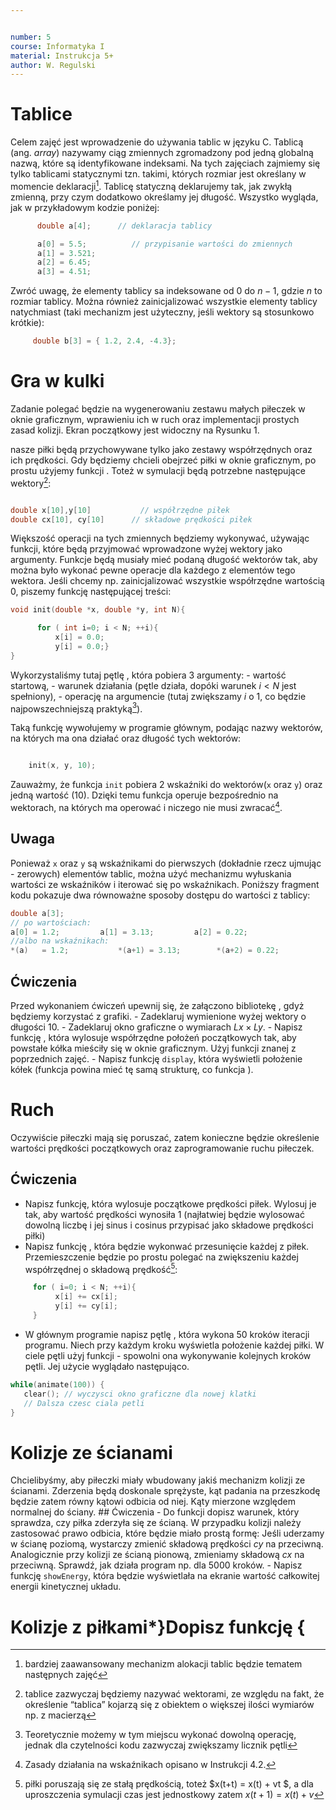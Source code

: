 ```yaml
---


number: 5
course: Informatyka I
material: Instrukcja 5+
author: W. Regulski
---
```



# Tablice
Celem zajęć jest wprowadzenie do używania tablic w języku C. Tablicą (ang. *array*) nazywamy ciąg zmiennych zgromadzony pod jedną globalną nazwą, które są identyfikowane indeksami. 
Na tych zajęciach zajmiemy się tylko tablicami statycznymi tzn. takimi, których rozmiar jest określany w momencie deklaracji^[bardziej zaawansowany mechanizm alokacji tablic będzie tematem następnych zajęć].
Tablicę statyczną deklarujemy tak, jak zwykłą zmienną, przy czym dodatkowo określamy jej długość. Wszystko wygląda, jak w przykładowym kodzie poniżej:

```c
      double a[4];    	// deklaracja tablicy

      a[0] = 5.5;		   // przypisanie wartości do zmiennych
      a[1] = 3.521;
      a[2] = 6.45;
      a[3] = 4.51;

```
Zwróć uwagę, że elementy tablicy sa indeksowane od $0$ do $n-1$, gdzie $n$ to rozmiar tablicy. Można również zainicjalizować wszystkie elementy tablicy natychmiast (taki mechanizm jest użyteczny, jeśli wektory są stosunkowo krótkie):
```c
     double b[3] = { 1.2, 2.4, -4.3};
```
# Gra w kulki

Zadanie polegać będzie na wygenerowaniu zestawu małych piłeczek w oknie graficznym, wprawieniu ich w ruch oraz implementacji prostych zasad kolizji. Ekran początkowy jest widoczny na Rysunku 1.
\begin{figure}
\centering
\includegraphics[width=0.3\textwidth]{kulki.pdf}

\caption{Kulki wraz z wektorami predkości początkowych.}
\end{figure}
\section {Inicjalizacja}
nasze piłki będą przychowywane tylko jako zestawy współrzędnych oraz ich prędkości. Gdy będziemy chcieli obejrzeć piłki w oknie graficznym, po prostu użyjemy funkcji \verb|circle|. Toteż w symulacji będą potrzebne następujące wektory^[tablice zazwyczaj będziemy nazywać wektorami, ze względu na fakt, że określenie "tablica" kojarzą się z obiektem o większej ilości wymiarów np. z macierzą]:
```c 

double x[10],y[10]           // współrzędne piłek
double cx[10], cy[10]      // składowe prędkości piłek

```

\subsection* {Pętla `for`}

Większość operacji na tych zmiennych będziemy wykonywać, używając funkcji, które będą przyjmować wprowadzone wyżej wektory jako argumenty. Funkcje będą musiały mieć podaną długość wektorów tak, aby można było wykonać pewne operacje dla każdego z elementów tego wektora.
Jeśli chcemy np. zainicjalizować wszystkie współrzędne wartością $0$, piszemy funkcję następującej treści:

```c
void init(double *x, double *y, int N){

      for ( int i=0; i < N; ++i){
          x[i] = 0.0;
          y[i] = 0.0;}
}
```



Wykorzystaliśmy tutaj pętlę \verb|for|, która pobiera 3 argumenty:
- wartość startową,
- warunek działania (pętle działa, dopóki warunek $i<N$ jest spełniony),
- operację na argumencie (tutaj zwiększamy $i$ o 1, co będzie najpowszechniejszą praktyką^[Teoretycznie możemy w tym miejscu wykonać dowolną operację, jednak dla czytelności kodu zazwyczaj zwiększamy licznik pętli]).

Taką funkcję wywołujemy w programie głównym, podając nazwy wektorów, na których ma ona działać oraz długość tych wektorów:

```c

	init(x, y, 10);

```

Zauważmy, że funkcja `init` pobiera 2 wskaźniki do wektorów(`x` oraz `y`) oraz jedną wartość (10). Dzięki temu funkcja operuje bezpośrednio na wektorach, na których ma operować i niczego nie musi zwracać^[Zasady działania na wskaźnikach opisano w Instrukcji 4.2.]. 

## Uwaga
Ponieważ `x` oraz `y` są wskaźnikami do pierwszych (dokładnie rzecz ujmując - zerowych) elementów tablic, można użyć mechanizmu wyłuskania wartości ze wskaźników i iterować się po wskaźnikach. Poniższy fragment kodu pokazuje dwa równoważne sposoby dostępu do wartości z tablicy:

```c
double a[3];
// po wartościach:
a[0] = 1.2;         a[1] = 3.13;         a[2] = 0.22;
//albo na wskaźnikach:
*(a)   = 1.2;           *(a+1) = 3.13;        *(a+2) = 0.22;
```

## Ćwiczenia
Przed wykonaniem ćwiczeń upewnij się, że załączono bibliotekę \verb|winbgi2.h|, gdyż będziemy korzystać z grafiki.
- Zadeklaruj wymienione wyżej wektory o długości 10.
- Zadeklaruj okno graficzne o wymiarach $Lx \times Ly$.
- Napisz funkcję \verb|init|, która wylosuje współrzędne położeń początkowych tak, aby powstałe kółka mieściły się w oknie graficznym. Użyj funkcji \verb|rand()| znanej z poprzednich zajęć.
- Napisz funkcję `display`, która wyświetli położenie kółek (funkcja powina mieć tę samą strukturę, co funkcja \verb|init|).

# Ruch

Oczywiście piłeczki mają się poruszać, zatem konieczne będzie określenie wartości prędkości początkowych oraz zaprogramowanie ruchu piłeczek.

## Ćwiczenia

- Napisz funkcję, która wylosuje początkowe prędkości piłek. Wylosuj je tak, aby wartość prędkości wynosiła 1 
   (najłatwiej będzie wylosować dowolną liczbę i jej sinus i cosinus przypisać jako składowe prędkości piłki)
- Napisz funkcję \verb|run|, która będzie wykonwać przesunięcie każdej z piłek. Przemieszczenie będzie po prostu polegać na zwiększeniu każdej współrzędnej o składową prędkość^[piłki poruszają się ze stałą prędkością, toteż $x(t+\Delta t) = x(t) + v\Delta t $, a dla uproszczenia symulacji czas jest jednostkowy zatem $x(t+1) = x(t) + v$]:
```c
     for ( i=0; i < N; ++i){
          x[i] += cx[i];
          y[i] += cy[i];
     }
```
- W głównym programie napisz pętlę \verb|while|, która wykona 50 kroków iteracji programu. Niech przy każdym kroku wyświetla położenie każdej piłki. W ciele pętli użyj funkcji \verb|animate(100)| - spowolni ona wykonywanie kolejnych kroków pętli. Jej użycie wyglądało następująco.
```c
while(animate(100)) {
   clear(); // wyczysci okno graficzne dla nowej klatki
   // Dalsza czesc ciala petli
}
```

# Kolizje ze ścianami
Chcielibyśmy, aby piłeczki miały wbudowany jakiś mechanizm kolizji ze ścianami. 
Zderzenia będą doskonale sprężyste, kąt padania na przeszkodę będzie zatem równy kątowi odbicia od niej. Kąty mierzone względem normalnej do ściany.
## Ćwiczenia
- Do funkcji \verb|run| dopisz warunek, który sprawdza, czy piłka zderzyła się ze ścianą. W przypadku kolizji należy zastosować prawo odbicia, które będzie miało prostą formę:
Jeśli uderzamy w ścianę poziomą, wystarczy zmienić składową prędkości $cy$ na przeciwną. Analogicznie przy kolizji ze ścianą pionową, zmieniamy składową $cx$ na przeciwną.
Sprawdź, jak działa program np. dla 5000 kroków.
- Napisz funkcję `showEnergy`, która będzie wyświetlała na ekranie wartość całkowitej energii kinetycznej układu.


# Kolizje z piłkami*}Dopisz funkcję {\tt searchAndCollide, która sprawdza, czy piłki zderzają się ze sobą nawzajem.
Trzeba będzie przeiterować się po wszystkich współrzędnych sąsiadów i sprawdzić, czy odległość piłek jest dostatecznie mała.
Jeśli tak jest, piłki odbiją się od siebie, zachowując pęd oraz energię. 
Załóżmy, że piłki, które się ze sobą zderzą mają indeksy $i$ i $j$. Ich prędkości należy policzyć w następujący sposób:
- Należy sprowadzić wszystko do układu odniesienia zwiazanego z drugą piłeczką oraz dodatkowo policzyć wektor jednostkowy wskazujący kierunek łączący środki obu piłek:
\begin{displaymath}
v_{1}= [cx_{i} - cx_{j}, cy_{i} - cy_{j}]
\end{displaymath}
\begin{displaymath}
L=\sqrt{(x_{i}-x_{j})^2 +(y_{i}-y_{j})^2 }
\end{displaymath}
\begin{displaymath}
n= [(x_{i}-x_{j})/L,(y_{i}-y_{j})/L]
\end{displaymath}
- Przy zderzeniu przekazywana jest jedynie predkość normalna do płaszczyzny zderzenia obu piłek (patrz Rys. 2 i 3). Liczymy ją w nastepujący sposób:
\begin{displaymath}
v_{n}= [v_{nx},v_{ny}]=[(v_{1x}n_{x}+v_{1y}n_{y})n_{x},(v_{1x}n_{x}+v_{1y}n_{y})n_{y}]
\end{displaymath}
- Policzona powyżej predkość jest odejmowana od prędkości piłki 1 oraz dodawana do prędkosci piłki 2 (która była zerem w nowym układzie):
\begin{displaymath}
v_{1}^{new}= [v_{1x}-v_{nx}, v_{1y}-v_{ny}], v_{2}^{new}= [v_{nx},v_{ny}]
\end{displaymath}
- Na koniec wracamy do starego układu odniesienia:
\begin{displaymath}
cx_{i}^{new}=cx_{i}+v_{1x}^{new}
\end{displaymath}
\begin{displaymath}
cy_{i}^{new}=cy_{i}+v_{1y}^{new}
\end{displaymath}
\begin{displaymath}
cx_{j}^{new}=cx_{j}+v_{2x}^{new}
\end{displaymath}
\begin{displaymath}
cy_{j}^{new}=cy_{j}+v_{2y}^{new}
\end{displaymath}

\begin{figure}
\centering
\includegraphics[width=0.135\textwidth]{zderzenie1.pdf}

\caption{Zderzenie piłek w układzie związanym z drugą piłką (druga piłka jest nieruchoma). Prędkości przed wymianą pędu..}
\end{figure}
\begin{figure}
\centering
\includegraphics[width=0.175\textwidth]{zderzenie2.pdf}

\caption{Zderzenie. Prędkosci po wymianie pędu. Składowa równoległa do osi wyzanczonej przez środki piłek zostaje przekazana piłce 2.}
\end{figure}



